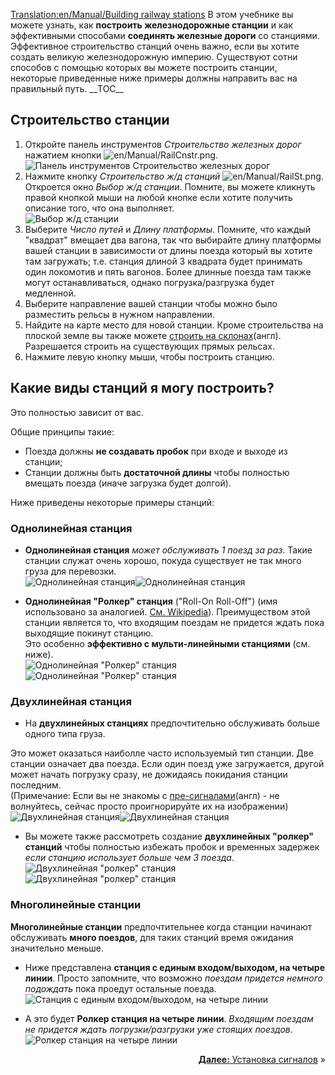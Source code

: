 [[Translation:en/Manual/Building railway stations]]
{{ru/Перевод|en/Manual/Building railway stations|90}}
{{ru/Manual/Tutorial/Учебник}}
В этом учебнике вы можете узнать, как '''построить железнодорожные станции''' и как эффективными способами '''соединять железные дороги''' со станциями. Эффективное строительство станций очень важно, если вы хотите создать великую железнодорожную империю. Существуют сотни способов с помощью которых вы можете построить станции, некоторые приведенные ниже примеры должны направить вас на правильный путь.
__TOC__
==Строительство станции==
#Откройте панель инструментов ''Строительство железных дорог'' нажатием кнопки [[File:en/Manual/RailCnstr.png]].<br/>[[File:en/Manual/Railroad Construction.png|none|frame|Панель инструментов Строительство железных дорог]]
#Нажмите кнопку ''Строительство ж/д станций'' [[File:en/Manual/RailSt.png]]. Откроется окно ''Выбор ж/д станции''. Помните, вы можете кликнуть правой кнопкой мыши на любой кнопке если хотите получить описание того, что она выполняет.<br/>[[File:en/Manual/Stationgui.png|none|frame|Выбор ж/д станции]]
#Выберите ''Число путей'' и ''Длину платформы''. Помните, что каждый "квадрат" вмещает два вагона, так что выбирайте длину платформы вашей станции в зависимости от длины поезда который вы хотите там загружать; т.е. станция длиной 3 квадрата будет принимать один локомотив и пять вагонов. Более длинные поезда там также могут останавливаться, однако погрузка/разгрузка будет медленной.
#Выберите направление вашей станции чтобы можно было разместить рельсы в нужном направлении.
#Найдите на карте место для новой станции. Кроме строительства на плоской земле вы также можете [[en/Build on  slopes|строить на склонах]](англ). Разрешается строить на существующих прямых рельсах.
#Нажмите левую кнопку мыши, чтобы построить станцию.

==Какие виды станций я могу построить?==
Это полностью зависит от вас.

Общие принципы такие:
* Поезда должны '''не создавать пробок''' при входе и выходе из станции;
* Станции должны быть '''достаточной длины''' чтобы полностью вмещать поезда (иначе загрузка будет долгой).

Ниже приведены некоторые примеры станций:

===Однолинейная станция===
*'''Однолинейная станция''' ''может обслуживать 1 поезд за раз''. Такие станции служат очень хорошо, покуда существует не так много груза для перевозки.<br/>[[File:en/Manual/RailStTut One str coal.png|none|frame|Однолинейная станция]][[File:en/Manual/RailStTut One str pow.png|none|frame|Однолинейная станция]]

*'''Однолинейная "Ролкер" станция''' ("Roll-On Roll-Off") (имя использовано за аналогией. [http://ru.wikipedia.org/wiki/%D0%A0%D0%BE%D0%BB%D0%BA%D0%B5%D1%80 См. Wikipedia]). Преимуществом этой станции является то, что входящим поездам не придется ждать пока выходящие покинут станцию.<br /> Это особенно '''эффективно с мульти-линейными станциями''' (см. ниже).<br/>[[File:en/Manual/RailStTut One aro coal.png|none|frame|Однолинейная "Ролкер" станция]][[File:en/Manual/RailStTut One aro pow.png|none|frame|Однолинейная "Ролкер" станция]]

===Двухлинейная станция===
*На '''двухлинейных станциях''' предпочтительно обслуживать больше одного типа груза.<br /> 
Это может оказаться наиболле часто используемый тип станции. Две станции означает два поезда. Если один поезд уже загружается, другой может начать погрузку сразу, не дожидаясь покидания станции последним.<br/>(Примечание: Если вы не знакомы с [[en/Manual/Signals#pre-signals|пре-сигналами]](англ) - не волнуйтесь, сейчас просто проигнорируйте их на изображении)<br/>[[File:en/Manual/RailStTut Two str coal.png|none|frame|Двухлинейная станция]][[File:en/Manual/RailStTut Two str pow.png|none|frame|Двухлинейная станция]]

*Вы можете также рассмотреть создание '''двухлинейных "ролкер" станций''' чтобы полностью избежать пробок и временных задержек ''если станцию использует больше чем 3 поезда''.<br />[[File:en/Manual/RailStTut Two aro coal.png|none|frame|Двухлинейная "ролкер" станция]][[File:en/Manual/RailStTut Two aro pow.png|none|frame|Двухлинейная "ролкер" станция]]

===Многолинейные станции===
'''Многолинейные станции''' предпочтительнее когда станции начинают обслуживать '''много поездов''', для таких станций время ожидания значительно меньше.

*Ниже представлена '''станция с единым входом/выходом, на четыре линии'''. Просто запомните, что возможно ''поездам придется немного подождать'' пока проедут остальные поезда.<br/>[[File:en/Manual/RailStTut Four str ore.png|none|frame|Станция с единым входом/выходом, на четыре линии]]

*А это будет '''Ролкер станция на четыре линии'''. ''Входящим поездам не придется ждать погрузки/разгрузки уже стоящих поездов''.<br/>[[File:en/Manual/RailStTut Four aro ore.png|none|frame|Ролкер станция на четыре линии]]
<span style="float: right">[[ru/Manual/Установка сигналов|'''Далее:''' Установка сигналов]] &raquo;</span>